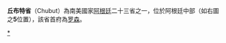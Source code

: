 {{Infobox Province AR
|province = 丘布特省
|native_name = Chubut
|image_flag = [[File:Flag_of_chubut_province_in_argentina_-_bandera_de_chubut.svg|100px]]
|capital =[[File:Banderarawson.jpg|24px]] [[罗森_(阿根廷)|罗森]]
|language = [[西班牙語|西班牙語]]及[[威爾斯語|威爾斯語]]
|area = 224,686
|population = 413,237 (2001)
|density = 1.84
|governor = Mario Das Neves
|demonym = ''Chubutense''
|comments = 
|iso3166_2=U
}} 
'''丘布特省'''（Chubut）為南美國家[[阿根廷|阿根廷]]二十三省之一，位於阿根廷中部（如右圖之'''5'''位置），該省首府為[[罗森_(阿根廷)|罗森]]。
{{Commons+cat|Chubut Province|position=left}}
{{阿根廷行政區劃}}

[[Category:丘布特省|*]]
{{coord|43|18|S|65|06|W|source:kolossus-eswiki|display=title}}